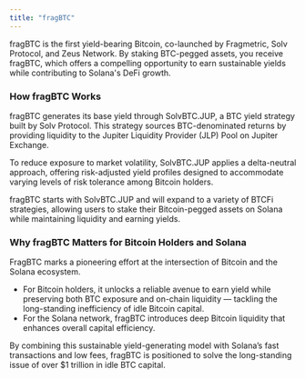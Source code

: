 ```yaml
---
title: "fragBTC"
---
```


fragBTC is the first yield-bearing Bitcoin, co-launched by Fragmetric, Solv Protocol, and Zeus Network. By staking BTC-pegged assets, you receive fragBTC, which offers a compelling opportunity to earn sustainable yields while contributing to Solana's DeFi growth.

### How fragBTC Works

fragBTC generates its base yield through SolvBTC.JUP, a BTC yield strategy built by Solv Protocol. This strategy sources BTC-denominated returns by providing liquidity to the Jupiter Liquidity Provider (JLP) Pool on Jupiter Exchange.

To reduce exposure to market volatility, SolvBTC.JUP applies a delta-neutral approach, offering risk-adjusted yield profiles designed to accommodate varying levels of risk tolerance among Bitcoin holders.

fragBTC starts with SolvBTC.JUP and will expand to a variety of BTCFi strategies, allowing users to stake their Bitcoin-pegged assets on Solana while maintaining liquidity and earning yields.

### Why fragBTC Matters for Bitcoin Holders and Solana

FragBTC marks a pioneering effort at the intersection of Bitcoin and the Solana ecosystem.

- For Bitcoin holders, it unlocks a reliable avenue to earn yield while preserving both BTC exposure and on-chain liquidity — tackling the long-standing inefficiency of idle Bitcoin capital.
- For the Solana network, fragBTC introduces deep Bitcoin liquidity that enhances overall capital efficiency.

By combining this sustainable yield-generating model with Solana’s fast transactions and low fees, fragBTC is positioned to solve the long-standing issue of over \$1 trillion in idle BTC capital.